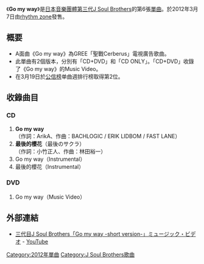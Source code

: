 {{unreferenced|time=2018-10-13T23:40:57+00:00}}
{{Infobox Single 
| Name           = Go my way
| Artist         = [[J_Soul_Brothers|三代目J Soul Brothers]]
| Album          = [[MIRACLE_(第三代J_Soul_Brothers的專輯)|MIRACLE]]
| A-side         = Go my way
| B-side         = 最後的櫻花
| Released       = {{flagicon|Japan}}2012年3月7日<br />{{flagicon|Taiwan}} 2012年3月9日
| Format         = [[單曲|單曲]]
| Recorded       = 2012年<br/>{{JPN}}
| Genre          = [[J-POP|J-POP]] 
| Length         = 
| Label          = [[rhythm_zone|rhythm zone]]
| Writer         = 
| Producer       = [[五十嵐廣行|HIRO]]
| Certification  = * 金（[[日本唱片協會|日本唱片協會]]） 
| Chart position = *週榜第3位（[[Oricon公信榜|Oricon公信榜]]）
| Last single    = [[反覆掙扎|反覆掙扎]]<br/>（2011年） 
| This single    = '''Go my way'''<br/>（2012年）
| Next single    = [[0〜ZERO〜|0〜ZERO〜]]<br/>（2012年） 
| Misc           = 
}}
《'''Go my way'''》是[[日本|日本]][[音樂團體|音樂團體]][[J_Soul_Brothers|第三代J Soul Brothers]]的第6張[[單曲|單曲]]。於2012年3月7日由[[rhythm_zone|rhythm zone]]發售。

== 概要 ==
* A面曲《Go my way》為GREE「聖戰Cerberus」電視廣告歌曲。
* 此單曲有2個版本，分別有「CD+DVD」和「CD ONLY」。「CD+DVD」收錄了《Go my way》的Music Video。
* 在3月19日於[[公信榜|公信榜]]单曲週排行榜取得第2位。

== 收錄曲目 ==
=== CD ===
# '''Go my way'''<br/>（作詞：ArikA、作曲：BACHLOGIC / ERIK LIDBOM / FAST LANE）
# '''最後的櫻花'''（最後のサクラ）<br/>（作詞：小竹正人、作曲：林田裕一）
# Go my way（Instrumental）
# 最後的櫻花（Instrumental）

=== DVD ===
# Go my way（Music Video）



== 外部連結 ==
* [http://www.youtube.com/watch?v=YZfa6As9VwE&feature=player_embedded 三代目J Soul Brothers「Go my way -short version-」ミュージック・ビデオ] {{Wayback|url=http://www.youtube.com/watch?v=YZfa6As9VwE&feature=player_embedded |date=20160923001737 }} - [[YouTube|YouTube]]


{{J Soul Brothers}}

{{DEFAULTSORT:Go my way}}
[[Category:2012年單曲|Category:2012年單曲]]
[[Category:J_Soul_Brothers歌曲|Category:J Soul Brothers歌曲]]